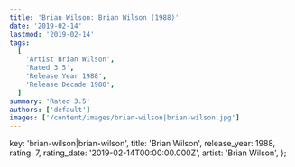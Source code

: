 ```yaml
---
title: 'Brian Wilson: Brian Wilson (1988)'
date: '2019-02-14'
lastmod: '2019-02-14'
tags:
  [
    'Artist Brian Wilson',
    'Rated 3.5',
    'Release Year 1988',
    'Release Decade 1980',
  ]
summary: 'Rated 3.5'
authors: ['default']
images: ['/content/images/brian-wilson|brian-wilson.jpg']
---
```


  key: 'brian-wilson|brian-wilson',
  title: 'Brian Wilson',
  release_year: 1988,
  rating: 7,
  rating_date: '2019-02-14T00:00:00.000Z',
  artist: 'Brian Wilson',
};

<MusicRating data={data} />
